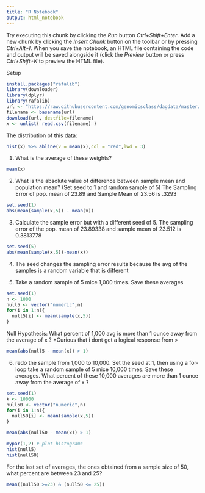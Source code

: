 ```yaml
---
title: "R Notebook"
output: html_notebook
---
```


Try executing this chunk by clicking the *Run* button  *Ctrl+Shift+Enter*. 
Add a new chunk by clicking the *Insert Chunk* button on the toolbar or by pressing *Ctrl+Alt+I*.
When you save the notebook, an HTML file containing the code and output will be saved alongside it (click the *Preview* button or press *Ctrl+Shift+K* to preview the HTML file).

Setup
```r
install.packages("rafalib")
library(downloader) 
library(dplyr)
library(rafalib)
url <- "https://raw.githubusercontent.com/genomicsclass/dagdata/master/inst/extdata/femaleControlsPopulation.csv"
filename <- basename(url)
download(url, destfile=filename)
x <- unlist( read.csv(filename) )
```

The distribution of this data:
```r
hist(x) %>% abline(v = mean(x),col = "red",lwd = 3)
```
1. What is the average of these weights?
```r
mean(x)

```

2. What is the absolute value of difference between sample mean and population mean? (Set seed to 1 and random sample of 5)
The Sampling Error of pop. mean of 23.89 and Sample Mean of 23.56 is .3293
```r
set.seed(1)
abs(mean(sample(x,5)) - mean(x))

```
3. Calculate the sample error but with a different seed of 5.
The sampling error of the pop. mean of 23.89338 and sample mean of 23.512 is 0.3813778
```r
set.seed(5)
abs(mean(sample(x,5))-mean(x))
```
4. The seed changes the sampling error results because the avg of the samples is a random variable that is different


5. Take a random sample of 5 mice 1,000 times. Save these averages
```r
set.seed(1)
n <- 1000
null5 <- vector("numeric",n)
for(i in 1:n){
  null5[i] <- mean(sample(x,5))
}
```
Null Hypothesis: What percent of 1,000 avg is more than 1 ounce away from the average of x ?
*Curious that i dont get a logical response from >

```r
mean(abs(null5 - mean(x)) > 1)
```
6. redo the sample from 1,000 to 10,000. Set the seed at 1, then using a for-loop take a random sample of 5 mice 10,000 times. Save these averages. What percent of these 10,000 averages are more than 1 ounce away from the average of x ?
```r
set.seed(1)
k <- 10000
null50 <- vector("numeric",n)
for(i in 1:n){
  null50[i] <- mean(sample(x,5))
}
```

```r
mean(abs(null50 - mean(x)) > 1)
```

```r
mypar(1,2) # plot histograms
hist(null5)
hist(null50)
```


For the last set of averages, the ones obtained from a sample size of 50, what percent are between 23 and 25?
```r
mean((null50 >=23) & (null50 <= 25))
```




